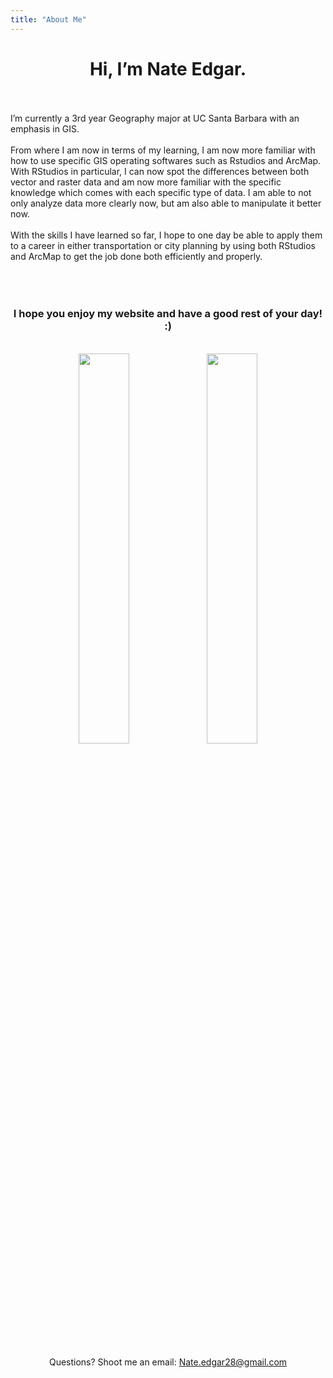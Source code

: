 ```yaml
---
title: "About Me"
---
```

  
<center>
# Hi, I'm Nate Edgar.
\
\
</center>


I'm currently a 3rd year Geography major at UC Santa Barbara with an emphasis in GIS.
\
\
From where I am now in terms of my learning, I am now more familiar with how to use specific GIS operating softwares such as Rstudios and ArcMap. With RStudios in particular, I can now spot the differences  between both vector and raster data and am now more familiar with the specific knowledge which comes with each specific type of data. I am able to not only analyze data more clearly now, but am also able to manipulate it better now.  
\
With the skills I have learned so far, I hope to one day be able to apply them to a career in either transportation or city planning by using both RStudios and ArcMap to get the job done both efficiently and properly.
\
\
\
\
<center>
### I hope you enjoy my website and have a good rest of your day! :)
</center>


<center>
\
![](img/Nate London Pic.JPG){width="40%"}               ![](img/Nate Beach Pic.JPG){width="40%"}  
</center>
\

<center>
 Questions?  Shoot me an email: <a href="mailto:Nate.edgar28@gmail.com">Nate.edgar28@gmail.com</a>
<center>
